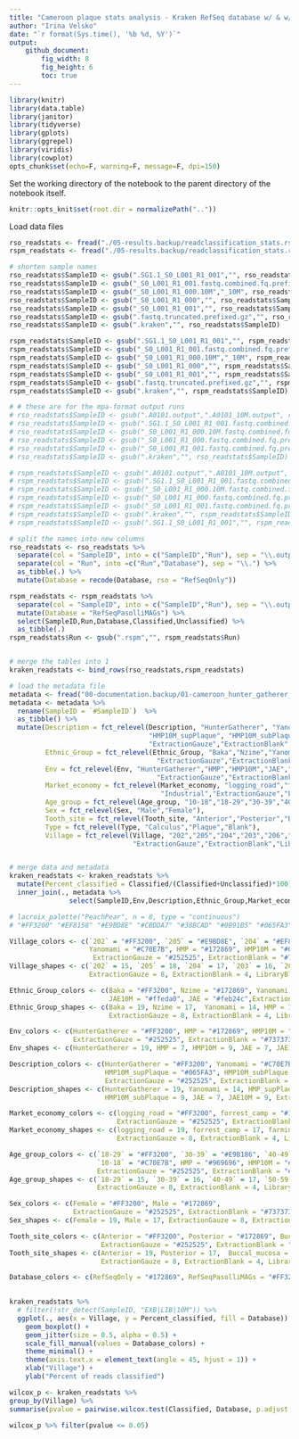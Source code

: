 ```yaml
---
title: "Cameroon plaque stats analysis - Kraken RefSeq database w/ & w/o Pasolli MAGs"
author: "Irina Velsko"
date: "`r format(Sys.time(), '%b %d, %Y')`"
output:
    github_document:
        fig_width: 8
        fig_height: 6
        toc: true
---
```


```r
library(knitr)
library(data.table)
library(janitor)
library(tidyverse)
library(gplots)
library(ggrepel)
library(viridis)
library(cowplot)
opts_chunk$set(echo=F, warning=F, message=F, dpi=150)
```

Set the working directory of the notebook to the parent directory of the 
notebook itself.  

```r
knitr::opts_knit$set(root.dir = normalizePath(".."))
```

Load data files 
```r
rso_readstats <- fread("./05-results.backup/readclassification_stats.rso.tsv")
rspm_readstats <- fread("./05-results.backup/readclassification_stats.rspm.tsv")

# shorten sample names
rso_readstats$SampleID <- gsub(".SG1.1_S0_L001_R1_001","", rso_readstats$SampleID)
rso_readstats$SampleID <- gsub("_S0_L001_R1_001.fastq.combined.fq.prefixed.extractunmapped.bam.10M.fastq.gz","_10M", rso_readstats$SampleID)
rso_readstats$SampleID <- gsub("_S0_L001_R1_000.10M","_10M", rso_readstats$SampleID)
rso_readstats$SampleID <- gsub("_S0_L001_R1_000","", rso_readstats$SampleID)
rso_readstats$SampleID <- gsub("_S0_L001_R1_001","", rso_readstats$SampleID)
rso_readstats$SampleID <- gsub(".fastq.truncated.prefixed.gz","", rso_readstats$SampleID)
rso_readstats$SampleID <- gsub(".kraken","", rso_readstats$SampleID)

rspm_readstats$SampleID <- gsub(".SG1.1_S0_L001_R1_001","", rspm_readstats$SampleID)
rspm_readstats$SampleID <- gsub("_S0_L001_R1_001.fastq.combined.fq.prefixed.extractunmapped.bam.10M.fastq.gz","_10M", rspm_readstats$SampleID)
rspm_readstats$SampleID <- gsub("_S0_L001_R1_000.10M","_10M", rspm_readstats$SampleID)
rspm_readstats$SampleID <- gsub("_S0_L001_R1_000","", rspm_readstats$SampleID)
rspm_readstats$SampleID <- gsub("_S0_L001_R1_001","", rspm_readstats$SampleID)
rspm_readstats$SampleID <- gsub(".fastq.truncated.prefixed.gz","", rspm_readstats$SampleID)
rspm_readstats$SampleID <- gsub(".kraken","", rspm_readstats$SampleID)

# # these are for the mpa-format output runs
# rso_readstats$SampleID <- gsub(".A0101.output",".A0101_10M.output", rso_readstats$SampleID)
# rso_readstats$SampleID <- gsub(".SG1.1_S0_L001_R1_001.fastq.combined.fq.prefixed.extractunmapped.bam.fastq.gz","", rso_readstats$SampleID)
# rso_readstats$SampleID <- gsub("_S0_L001_R1_000.10M.fastq.combined.fq.prefixed.extractunmapped.bam.fastq.gz","_10M", rso_readstats$SampleID)
# rso_readstats$SampleID <- gsub("_S0_L001_R1_000.fastq.combined.fq.prefixed.extractunmapped.bam.fastq.gz","", rso_readstats$SampleID)
# rso_readstats$SampleID <- gsub("_S0_L001_R1_001.fastq.combined.fq.prefixed.extractunmapped.bam.fastq.gz","", rso_readstats$SampleID)
# rso_readstats$SampleID <- gsub(".kraken","", rso_readstats$SampleID)

# rspm_readstats$SampleID <- gsub(".A0101.output",".A0101_10M.output", rspm_readstats$SampleID)
# rspm_readstats$SampleID <- gsub(".SG1.1_S0_L001_R1_001.fastq.combined.fq.prefixed.extractunmapped.bam.fastq.gz","", rspm_readstats$SampleID)
# rspm_readstats$SampleID <- gsub("_S0_L001_R1_000.10M.fastq.combined.fq.prefixed.extractunmapped.bam.fastq.gz","_10M", rspm_readstats$SampleID)
# rspm_readstats$SampleID <- gsub("_S0_L001_R1_000.fastq.combined.fq.prefixed.extractunmapped.bam.fastq.gz","", rspm_readstats$SampleID)
# rspm_readstats$SampleID <- gsub("_S0_L001_R1_001.fastq.combined.fq.prefixed.extractunmapped.bam.fastq.gz","", rspm_readstats$SampleID)
# rspm_readstats$SampleID <- gsub(".kraken","", rspm_readstats$SampleID)
# rspm_readstats$SampleID <- gsub(".SG1.1_S0_L001_R1_001","", rspm_readstats$SampleID)

# split the names into new columns
rso_readstats <- rso_readstats %>% 
  separate(col = "SampleID", into = c("SampleID","Run"), sep = "\\.output\\.") %>%
  separate(col = "Run", into =c("Run","Database"), sep = "\\.") %>%
  as_tibble(.) %>%
  mutate(Database = recode(Database, rso = "RefSeqOnly"))

rspm_readstats <- rspm_readstats %>% 
  separate(col = "SampleID", into = c("SampleID","Run"), sep = "\\.output\\.") %>%
  mutate(Database = "RefSeqPasolliMAGs") %>%
  select(SampleID,Run,Database,Classified,Unclassified) %>%
  as_tibble(.)
rspm_readstats$Run <- gsub(".rspm","", rspm_readstats$Run)


# merge the tables into 1
kraken_readstats <- bind_rows(rso_readstats,rspm_readstats)

# load the metadata file
metadata <- fread("00-documentation.backup/01-cameroon_hunter_gatherer_metadata.tsv")
metadata <- metadata %>%
  rename(SampleID = `#SampleID`)  %>%
  as_tibble() %>%
  mutate(Description = fct_relevel(Description, "HunterGatherer", "Yanomami", "HMP_supPlaque", "HMP_subPlaque",
                                   "HMP10M_supPlaque", "HMP10M_subPlaque","JAE","JAE10M",
                                   "ExtractionGauze","ExtractionBlank","LibraryBlank"),
         Ethnic_Group = fct_relevel(Ethnic_Group, "Baka","Nzime","Yanomami","HMP","HMP10M","JAE","JAE10M",
                                     "ExtractionGauze","ExtractionBlank","LibraryBlank"),
         Env = fct_relevel(Env, "HunterGatherer","HMP","HMP10M","JAE","JAE10M",
                                     "ExtractionGauze","ExtractionBlank","LibraryBlank"),
         Market_economy = fct_relevel(Market_economy, "logging_road","forrest_camp","farming","Yanomami",
                                      "Industrial","ExtractionGauze","ExtractionBlank","LibraryBlank"),
         Age_group = fct_relevel(Age_group, "10-18","18-29","30-39","40-49","50-59","60+","HMP","HMP10M"),
         Sex = fct_relevel(Sex, "Male","Female"),
         Tooth_site = fct_relevel(Tooth_site, "Anterior","Posterior","Buccal_mucosa","HMP","HMP10M"),
         Type = fct_relevel(Type, "Calculus","Plaque","Blank"),
         Village = fct_relevel(Village, "202","205","204","203","206","Yanomami","HMP","HMP10M","JAE","JAE10M",
                               "ExtractionGauze","ExtractionBlank","LibraryBlank"))


# merge data and metadata
kraken_readstats <- kraken_readstats %>%
  mutate(Percent_classified = Classified/(Classified+Unclassified)*100) %>%
  inner_join(., metadata %>%
               select(SampleID,Env,Description,Ethnic_Group,Market_economy,Age_group,Sex,Tooth_site,Type,Village))

```

```r
# lacroix_palette("PeachPear", n = 8, type = "continuous")
# "#FF3200" "#EF8158" "#E9BD8E" "#CBDDA7" "#38BCAD" "#0B91B5" "#065FA3" "#172869"

Village_colors <- c(`202` = "#FF3200", `205` = "#E9BD8E", `204` = "#EF8158", `203` = "#CBDDA7", `206` = "#38BCAD",
                    Yanomami = "#C70E7B", HMP = "#172869", HMP10M = "#065FA3", JAE10M = "#ffeda0", JAE = "#feb24c",
                     ExtractionGauze = "#252525", ExtractionBlank = "#737373", LibraryBlank = "#bdbdbd")
Village_shapes <- c(`202` = 15, `205` = 18, `204` = 17, `203` = 16, `206` = 25, Yanomami = 14, HMP = 7, HMP10M = 9, JAE = 7, JAE10M = 9,
                    ExtractionGauze = 8, ExtractionBlank = 4, LibraryBlank = 3)

Ethnic_Group_colors <- c(Baka = "#FF3200", Nzime = "#172869", Yanomami = "#C70E7B", HMP = "#969696", HMP10M = "#d9d9d9", 
                         JAE10M = "#ffeda0", JAE = "#feb24c",ExtractionGauze = "#252525", ExtractionBlank = "#737373", LibraryBlank = "#bdbdbd")
Ethnic_Group_shapes <- c(Baka = 19, Nzime = 17,  Yanomami = 14, HMP = 7, HMP10M = 9, JAE = 7, JAE10M = 9,
                         ExtractionGauze = 8, ExtractionBlank = 4, LibraryBlank = 3)

Env_colors <- c(HunterGatherer = "#FF3200", HMP = "#172869", HMP10M = "#065FA3", JAE10M = "#ffeda0", JAE = "#feb24c",
                ExtractionGauze = "#252525", ExtractionBlank = "#737373", LibraryBlank = "#bdbdbd")
Env_shapes <- c(HunterGatherer = 19, HMP = 7, HMP10M = 9, JAE = 7, JAE10M = 9, ExtractionGauze = 8, ExtractionBlank = 4, LibraryBlank = 3)

Description_colors <- c(HunterGatherer = "#FF3200", Yanomami = "#C70E7B", HMP_supPlaque = "#172869", HMP_subPlaque = "#172869", 
                        HMP10M_supPlaque = "#065FA3", HMP10M_subPlaque = "#065FA3", JAE10M = "#ffeda0", JAE = "#feb24c",
                        ExtractionGauze = "#252525", ExtractionBlank = "#737373", LibraryBlank = "#bdbdbd")
Description_shapes <- c(HunterGatherer = 19, Yanomami = 14, HMP_supPlaque = 7, HMP_subPlaque = 7, HMP10M_supPlaque = 9, 
                        HMP10M_subPlaque = 9, JAE = 7, JAE10M = 9, ExtractionGauze = 8, ExtractionBlank = 4, LibraryBlank = 3)

Market_economy_colors <- c(logging_road = "#FF3200", forrest_camp = "#172869", farming = "#82CDAA", Yanomami = "#C70E7B", Industrial = "#969696",
                           ExtractionGauze = "#252525", ExtractionBlank = "#737373", LibraryBlank = "#bdbdbd")
Market_economy_shapes <- c(logging_road = 19, forrest_camp = 17, farming = 18, Yanomami = 14, HMP = 7, HMP10M = 9, Industrial = 15,
                           ExtractionGauze = 8, ExtractionBlank = 4, LibraryBlank = 3)

Age_group_colors <- c(`18-29` = "#FF3200", `30-39` = "#E9B186", `40-49` = "#82CDAA", `50-59` = "#0686B8", `60+` = "#172869",
                      `10-18` = "#C70E7B", HMP = "#969696", HMP10M = "#d9d9d9",
                      ExtractionGauze = "#252525", ExtractionBlank = "#737373", LibraryBlank = "#bdbdbd")
Age_group_shapes <- c(`18-29` = 15, `30-39` = 16, `40-49` = 17, `50-59` = 18, `60+` = 25, `10-18` = 14, HMP = 7, HMP10M = 9,
                      ExtractionGauze = 8, ExtractionBlank = 4, LibraryBlank = 3)

Sex_colors <- c(Female = "#FF3200", Male = "#172869",
                ExtractionGauze = "#252525", ExtractionBlank = "#737373", LibraryBlank = "#bdbdbd")
Sex_shapes <- c(Female = 19, Male = 17, ExtractionGauze = 8, ExtractionBlank = 4, LibraryBlank = 3)

Tooth_site_colors <- c(Anterior = "#FF3200", Posterior = "#172869", Buccal_mucosa = "#C70E7B", HMP = "#969696", HMP10M = "#d9d9d9",
                       ExtractionGauze = "#252525", ExtractionBlank = "#737373", LibraryBlank = "#bdbdbd")
Tooth_site_shapes <- c(Anterior = 19, Posterior = 17,  Buccal_mucosa = 14, HMP = 7, HMP10M = 9,
                       ExtractionGauze = 8, ExtractionBlank = 4, LibraryBlank = 3)

Database_colors <- c(RefSeqOnly = "#172869", RefSeqPasolliMAGs = "#FF3200")
 
```

```r
kraken_readstats %>%
  # filter(!str_detect(SampleID, "EXB|LIB|10M")) %>%
  ggplot(., aes(x = Village, y = Percent_classified, fill = Database)) +
    geom_boxplot() +
    geom_jitter(size = 0.5, alpha = 0.5) +
    scale_fill_manual(values = Database_colors) +
    theme_minimal() +
    theme(axis.text.x = element_text(angle = 45, hjust = 1)) +
    xlab("Village") +
    ylab("Percent of reads classified")


```

```r

wilcox_p <- kraken_readstats %>%
group_by(Village) %>%
summarise(pvalue = pairwise.wilcox.test(Classified, Database, p.adjust.method = "fdr")$p.value)

wilcox_p %>% filter(pvalue <= 0.05)

```

